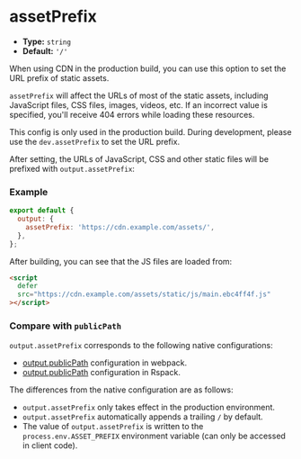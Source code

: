 # assetPrefix

- **Type:** `string`
- **Default:** `'/'`

When using CDN in the production build, you can use this option to set the URL prefix of static assets.

`assetPrefix` will affect the URLs of most of the static assets, including JavaScript files, CSS files, images, videos, etc. If an incorrect value is specified, you'll receive 404 errors while loading these resources.

This config is only used in the production build. During development, please use the `dev.assetPrefix` to set the URL prefix.

After setting, the URLs of JavaScript, CSS and other static files will be prefixed with `output.assetPrefix`:

### Example

```js
export default {
  output: {
    assetPrefix: 'https://cdn.example.com/assets/',
  },
};
```

After building, you can see that the JS files are loaded from:

```html
<script
  defer
  src="https://cdn.example.com/assets/static/js/main.ebc4ff4f.js"
></script>
```

### Compare with `publicPath`

`output.assetPrefix` corresponds to the following native configurations:

- [output.publicPath](https://webpack.js.org/guides/public-path/) configuration in webpack.
- [output.publicPath](https://rspack.dev/config/output#outputpublicpath) configuration in Rspack.

The differences from the native configuration are as follows:

- `output.assetPrefix` only takes effect in the production environment.
- `output.assetPrefix` automatically appends a trailing `/` by default.
- The value of `output.assetPrefix` is written to the `process.env.ASSET_PREFIX` environment variable (can only be accessed in client code).
